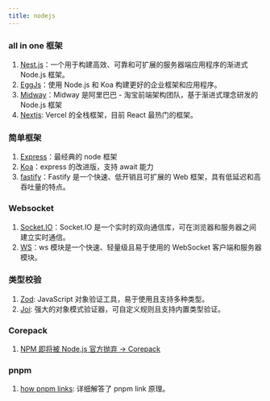 ```yaml
---
title: nodejs
---
```


### all in one 框架

1. [Nest.js](./nestjs.mdx)：一个用于构建高效、可靠和可扩展的服务器端应用程序的渐进式 Node.js 框架。
2. [EggJs](https://www.eggjs.org/)：使用 Node.js 和 Koa 构建更好的企业框架和应用程序。
3. [Midway](https://midwayjs.org/)：Midway 是阿里巴巴 - 淘宝前端架构团队，基于渐进式理念研发的 Node.js 框架
4. [Nextjs](./nextjs.mdx): Vercel 的全栈框架，目前 React 最热门的框架。

### 简单框架

1. [Express](https://github.com/expressjs/express)：最经典的 node 框架
2. [Koa](https://koajs.com/)：express 的改进版，支持 await 能力
3. [fastify](https://github.com/fastify/fastify)：Fastify 是一个快速、低开销且可扩展的 Web 框架，具有低延迟和高吞吐量的特点。

### Websocket

1. [Socket.IO](https://socket.io/)：Socket.IO 是一个实时的双向通信库，可在浏览器和服务器之间建立实时通信。
2. [WS](https://github.com/websockets/ws)：ws 模块是一个快速、轻量级且易于使用的 WebSocket 客户端和服务器模块。

### 类型校验

1. [Zod](https://zod.dev/): JavaScript 对象验证工具，易于使用且支持多种类型。<Badge github="https://github.com/colinhacks/zod" npm="zod" />
2. [Joi](https://joi.dev/): 强大的对象模式验证器，可自定义规则且支持内置类型验证。 <Badge github="https://github.com/hapijs/joi" npm="joi" />

### Corepack

1. [NPM 即将被 Node.js 官方抛弃 → Corepack](https://zhuanlan.zhihu.com/p/408122100)

### pnpm

1. [how pnpm links](https://zhuanlan.zhihu.com/p/609430861): 详细解答了 pnpm link 原理。

